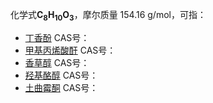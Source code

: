{{DISPLAYTITLE:C<sub>8</sub>H<sub>10</sub>O<sub>3</sub>}}
化学式'''C<sub>8</sub>H<sub>10</sub>O<sub>3</sub>'''，摩尔质量 154.16 g/mol，可指：
{{MolFormDisambigNav|C=8|H=10|O=3}}
*[[丁香酚|丁香酚]] CAS号：{{CAS|91-10-1}}
*[[甲基丙烯酸酐|甲基丙烯酸酐]] CAS号：{{CAS|760-93-0}}
*[[香草醇|香草醇]] CAS号：{{CAS|498-00-0}}
*[[羟基酪醇|羟基酪醇]] CAS号：{{CAS|10597-60-1}}
*[[土曲霉酮|土曲霉酮]] CAS号：{{CAS|582-46-7}}

{{Isomerdab}}